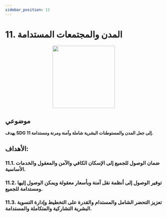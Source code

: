```yaml
---
sidebar_position: 11
---
```

# 11. المدن والمجتمعات المستدامة
<p align="center"><img src="https://www.un.org/sustainabledevelopment/wp-content/uploads/2019/08/E-Goal-11-1024x1024.png" width="200" height="200"/></p>

## **موضوعي**

**يهدف SDG 11 إلى جعل المدن والمستوطنات البشرية شاملة وآمنة ومرنة ومستدامة.**

 ## الأهداف: 
    
 ### 11.1. ضمان الوصول للجميع إلى الإسكان الكافي والآمن والمعقول والخدمات الأساسية. 

 ### 11.2. توفير الوصول إلى أنظمة نقل آمنة وبأسعار معقولة ويمكن الوصول إليها ومستدامة للجميع. 

 ### 11.3. تعزيز التحضر الشامل والمستدام والقدرة على التخطيط وإدارة التسوية البشرية التشاركية والمتكاملة والمستدامة.
